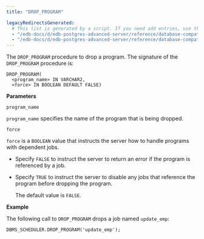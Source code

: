 ```yaml
---
title: "DROP_PROGRAM"

legacyRedirectsGenerated:
  # This list is generated by a script. If you need add entries, use the `legacyRedirects` key.
  - "/edb-docs/d/edb-postgres-advanced-server/reference/database-compatibility-for-oracle-developers-built-in-package-guide/13/drop_program.html"
  - "/edb-docs/d/edb-postgres-advanced-server/reference/database-compatibility-for-oracle-developers-built-in-package-guide/latest/drop_program.html"
---
```


The `DROP_PROGRAM` procedure to drop a program. The signature of the `DROP_PROGRAM` procedure is:

```text
DROP_PROGRAM(
  <program_name> IN VARCHAR2,
  <force> IN BOOLEAN DEFAULT FALSE)
```

**Parameters**

`program_name`

 `program_name` specifies the name of the program that is being dropped.

`force`

 `force` is a `BOOLEAN` value that instructs the server how to handle programs with dependent jobs.

-   Specify `FALSE` to instruct the server to return an error if the program is referenced by a job.

-   Specify `TRUE` to instruct the server to disable any jobs that reference the program before dropping the program.

    The default value is `FALSE`.

**Example**

The following call to `DROP_PROGRAM` drops a job named `update_emp`:

```text
DBMS_SCHEDULER.DROP_PROGRAM('update_emp');
```
